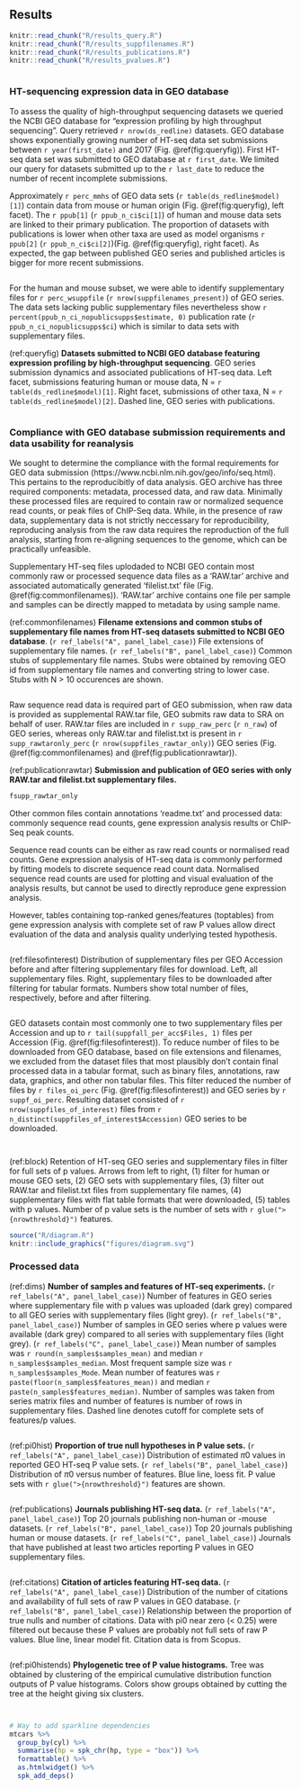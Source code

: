 
## Results {-}

```r
knitr::read_chunk("R/results_query.R")
knitr::read_chunk("R/results_suppfilenames.R")
knitr::read_chunk("R/results_publications.R")
knitr::read_chunk("R/results_pvalues.R")
```


```r

```

### HT-sequencing expression data in GEO database {-}

To assess the quality of high-throughput sequencing datasets we queried the NCBI GEO database for "expression profiling by high throughput sequencing".
Query retrieved `r nrow(ds_redline)` datasets.
GEO database shows exponentially growing number of HT-seq data set submissions between `r year(first_date)` and 2017 (Fig. \@ref(fig:queryfig)). 
First HT-seq data set was submitted to GEO database at `r first_date`. 
We limited our query for datasets submitted up to the `r last_date` to reduce the number of recent incomplete submissions.

Approximately `r perc_mmhs` of GEO data sets (`r table(ds_redline$model)[1]`) contain data from mouse or human origin (Fig. \@ref(fig:queryfig), left facet).
The `r ppub[1]` (`r ppub_n_ci$ci[1]`) of human and mouse data sets are linked to their primary publication. 
The proportion of datasets with publications is lower when other taxa are used as model organisms `r ppub[2]` (`r ppub_n_ci$ci[2]`)(Fig. \@ref(fig:queryfig), right facet).
As expected, the gap between published GEO series and published articles is bigger for more recent submissions.

```r

```

For the human and mouse subset, we were able to identify supplementary files for `r perc_wsuppfile` (`r nrow(suppfilenames_present)`) of GEO series.  
The data sets lacking public supplementary files nevertheless show `r percent(ppub_n_ci_nopublicsupps$estimate, 0)` publication rate (`r ppub_n_ci_nopublicsupps$ci`) which is similar to data sets with supplementary files. 

(ref:queryfig) __Datasets submitted to NCBI GEO database featuring expression profiling by high-throughput sequencing__. GEO series submission dynamics and associated publications of HT-seq data. Left facet, submissions featuring human or mouse data, N = `r table(ds_redline$model)[1]`. Right facet, submissions of other taxa, N = `r table(ds_redline$model)[2]`. Dashed line, GEO series with publications.

```r

```

### Compliance with GEO database submission requirements and data usability for reanalysis {-}

We sought to determine the compliance with the formal requirements for GEO data submission (https://www.ncbi.nlm.nih.gov/geo/info/seq.html). 
This pertains to the reproducibitly of data analysis. 
GEO archive has three required components: metadata, processed data, and raw data. 
Minimally these processed files are required to contain raw or normalized sequence read counts, or peak files of ChIP-Seq data. 
While, in the presence of raw data, supplementary data is not strictly neccessary for reproducibility, reproducing analysis from the raw data requires the reproduction of the full analysis, starting from re-aligning sequences to the genome, which can be practically unfeasible.

Supplementary HT-seq files uplodaded to NCBI GEO contain most commonly raw or processed sequence data files as a 'RAW.tar' archive and associated automatically generated 'filelist.txt' file (Fig. \@ref(fig:commonfilenames)). 'RAW.tar' archive contains one file per sample and samples can be directly mapped to metadata by using sample name.

(ref:commonfilenames) __Filename extensions and common stubs of supplementary file names from HT-seq datasets submitted to NCBI GEO database__. (`r ref_labels("A", panel_label_case)`) File extensions of supplementary file names. (`r ref_labels("B", panel_label_case)`) Common stubs of supplementary file names. Stubs were obtained by removing GEO id from supplementary file names and converting string to lower case. Stubs with N > 10 occurences are shown.

```r

```

Raw sequence read data is required part of GEO submission, when raw data is provided as supplemental RAW.tar file, GEO submits raw data to SRA on behalf of user. 
RAW.tar files are included in `r supp_raw_perc` (`r n_raw`) of GEO series, whereas only RAW.tar and filelist.txt is present in `r supp_rawtaronly_perc` (`r nrow(suppfiles_rawtar_only)`) GEO series (Fig. \@ref(fig:commonfilenames) and \@ref(fig:publicationrawtar)).

(ref:publicationrawtar) __Submission and publication of GEO series with only RAW.tar and filelist.txt supplementary files.__

```r
fsupp_rawtar_only
```


Other common files contain annotations 'readme.txt' and processed data: commonly sequence read counts, gene expression analysis results or ChIP-Seq peak counts. 

Sequence read counts can be either as raw read counts or normalised read counts.
Gene expression analysis of HT-seq data is commonly performed by fitting models to discrete sequence read count data.
Normalised sequence read counts are used for plotting and visual evaluation of the analysis results, but cannot be used to directly reproduce gene expression analysis. 

However, tables containing top-ranked genes/features (toptables) from gene expression analysis with complete set of raw P values allow direct evaluation of the data and analysis quality underlying tested hypothesis.

```r

```


(ref:filesofinterest) Distribution of supplementary files per GEO Accession before and after filtering supplementary files for download. Left, all supplementary files. Right, supplementary files to be downloaded after filtering for tabular formats. Numbers show total number of files, respectively, before and after filtering.

```r

```

GEO datasets contain most commonly one to two supplementary files per Accession and up to `r tail(suppfall_per_acc$Files, 1)` files per Accession (Fig. \@ref(fig:filesofinterest)).
To reduce number of files to be downloaded from GEO database, based on file extensions and filenames, we excluded from the dataset files that most plausibly don't contain final processed data in a tabular format, such as binary files, annotations, raw data, graphics, and other non tabular files.
This filter reduced the number of files by `r files_oi_perc` (Fig. \@ref(fig:filesofinterest)) and GEO series by `r suppf_oi_perc`. 
Resulting dataset consisted of `r nrow(suppfiles_of_interest)` files from `r n_distinct(suppfiles_of_interest$Accession)` GEO series to be downloaded.

```r

```

```r

```

(ref:block) Retention of HT-seq GEO series and supplementary files in filter for full sets of p values. Arrows from left to right, (1) filter for human or mouse GEO sets, (2) GEO sets with supplementary files, (3) filter out RAW.tar and filelist.txt files from supplementary file names, (4) supplementary files with flat table formats that were downloaded, (5) tables with p values. Number of p value sets is the number of sets with `r glue(">{nrowthreshold}")` features.

```r
source("R/diagram.R")
knitr::include_graphics("figures/diagram.svg")
```


### Processed data

(ref:dims) __Number of samples and features of HT-seq experiments.__ (`r ref_labels("A", panel_label_case)`) Number of features in GEO series where supplementary file with p values was uploaded (dark grey) compared to all GEO series with supplementary files (light grey). (`r ref_labels("B", panel_label_case)`) Number of samples in GEO series where p values were available (dark grey) compared to all series with supplementary files (light grey). (`r ref_labels("C", panel_label_case)`) Mean number of samples was `r round(n_samples$samples_mean)` and median `r n_samples$samples_median`. Most frequent sample size was `r n_samples$samples_Mode`. Mean number of features was `r paste(floor(n_samples$features_mean))` and median `r paste(n_samples$features_median)`. Number of samples was taken from series matrix files and number of features is number of rows in supplementary files. Dashed line denotes cutoff for complete sets of features/p values.

```r

```

(ref:pi0hist) __Proportion of true null hypotheses in P value sets.__ (`r ref_labels("A", panel_label_case)`) Distribution of estimated $\pi0$ values in reported GEO HT-seq P value sets. (`r ref_labels("B", panel_label_case)`) Distribution of $\pi0$ versus number of features. Blue line, loess fit. P value sets with `r glue(">{nrowthreshold}")` features are shown.

```r

```

(ref:publications) __Journals publishing HT-seq data.__ (`r ref_labels("A", panel_label_case)`) Top 20 journals publishing non-human or -mouse datasets. (`r ref_labels("B", panel_label_case)`) Top 20 journals publishing human or mouse datasets. (`r ref_labels("C", panel_label_case)`) Journals that have published at least two articles reporting P values in GEO supplementary files.

```r

```

(ref:citations) __Citation of articles featuring HT-seq data.__ (`r ref_labels("A", panel_label_case)`) Distribution of the number of citations and availability of full sets of raw P values in GEO database. (`r ref_labels("B", panel_label_case)`) Relationship between the proportion of true nulls and number of citations. Data with pi0 near zero (< 0.25) were filtered out because these P values are probably not full sets of raw P values. Blue line, linear model fit. Citation data is from Scopus.

```r

```


(ref:pi0histends) __Phylogenetic tree of P value histograms.__ Tree was obtained by clustering of the empirical cumulative distribution function outputs of P value histograms. Colors show groups obtained by cutting the tree at the height giving six clusters.

```r

```

```r

```

```r
# Way to add sparkline dependencies
mtcars %>%
  group_by(cyl) %>%
  summarise(hp = spk_chr(hp, type = "box")) %>%
  formattable() %>%
  as.htmlwidget() %>%
  spk_add_deps()
```

